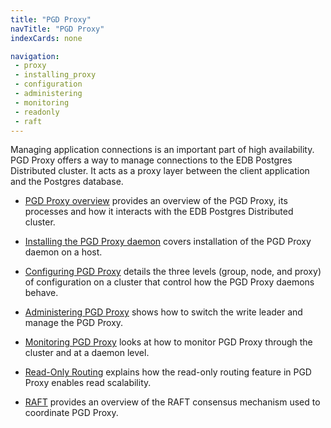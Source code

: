 ```yaml
---
title: "PGD Proxy"
navTitle: "PGD Proxy"
indexCards: none

navigation:
 - proxy
 - installing_proxy
 - configuration
 - administering
 - monitoring
 - readonly
 - raft
---
```


Managing application connections is an important part of high availability. PGD Proxy offers a way to manage connections to the EDB Postgres Distributed cluster. It acts as a proxy layer between the client application and the Postgres database.

* [PGD Proxy overview](/pgd/latest/routing/proxy) provides an overview of the PGD Proxy, its processes and how it interacts with the EDB Postgres Distributed cluster.

* [Installing the PGD Proxy daemon](/pgd/latest/routing/installing_proxy) covers installation of the PGD Proxy daemon on a host.

* [Configuring PGD Proxy](/pgd/latest/routing/configuration) details the three levels (group, node, and proxy) of configuration on a cluster that control how the PGD Proxy daemons behave.

* [Administering PGD Proxy](/pgd/latest/routing/administering) shows how to switch the write leader and manage the PGD Proxy.

* [Monitoring PGD Proxy](/pgd/latest/routing/monitoring) looks at how to monitor PGD Proxy through the cluster and at a daemon level.

* [Read-Only Routing](/pgd/latest/routing/readonly) explains how the read-only routing feature in PGD Proxy enables read scalability.

* [RAFT](/pgd/latest/routing/raft) provides an overview of the RAFT consensus mechanism used to coordinate PGD Proxy.

